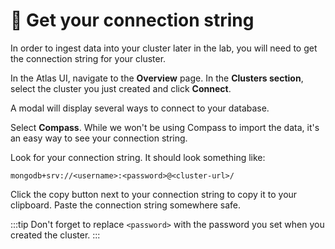 
# 👐 Get your connection string

In order to ingest data into your cluster later in the lab, you will need to get the connection string for your cluster.

In the Atlas UI, navigate to the **Overview** page. In the **Clusters section**, select the cluster you just created and click **Connect**. 

<Screenshot url="https://cloud.mongodb.com" src="img/screenshots/20-mongodb-atlas/3-get-conn-string/1-connect-button.png" alt="Screenshot of the connect button" />

A modal will display several ways to connect to your database.

<Screenshot url="https://cloud.mongodb.com" src="img/screenshots/20-mongodb-atlas/3-get-conn-string/2-connect-modal.png" alt="Screenshot of the connect modal" />

Select **Compass**. While we won't be using Compass to import the data, it's an easy way to see your connection string.

<Screenshot url="https://cloud.mongodb.com" src="img/screenshots/20-mongodb-atlas/3-get-conn-string/3-connect-compass.png" alt="Screenshot of the connection string" />

Look for your connection string. It should look something like:

```
mongodb+srv://<username>:<password>@<cluster-url>/
```

Click the copy button next to your connection string to copy it to your clipboard. Paste the connection string somewhere safe.

:::tip
Don't forget to replace `<password>` with the password you set when you created the cluster.
:::